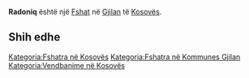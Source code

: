 {{Fshat në Kosovës
 | Emri                = Radoniq
| sqi_N_name = Radoniq
| sqi_N_FULL_NAME_RO = Radoniq
| sqi_N_FULL_NAME_ND_RO = Radoniq
| sqi_N_SORT_NAME_RG = RADONIQ
| sqi_N_FULL_NAME_RG = Radoniq
| sqi_N_FULL_NAME_ND_RG = Radoniq
| sqi_V_name = Radoniç
| sqi_V_FULL_NAME_RO = Radoniç
| sqi_V_FULL_NAME_ND_RO = Radonic
| sqi_V_SORT_NAME_RG = RADONIC
| sqi_V_FULL_NAME_RG = Radoniç
| sqi_V_FULL_NAME_ND_RG = Radonic
| srp_N_name = Radenić
| srp_N_FULL_NAME_RO = Radenić
| srp_N_FULL_NAME_ND_RO = Radenic
| srp_N_SORT_NAME_RG = RADENIC
| srp_N_FULL_NAME_RG = Radenić
| srp_N_FULL_NAME_ND_RG = Radenic
| srp_NS_name = Радењић
| srp_NS_FULL_NAME_RO = Радењић
| srp_NS_FULL_NAME_ND_RO = Радењић
| srp_NS_SORT_NAME_RG = РАДЕЊИЋ
| srp_NS_FULL_NAME_RG = Радењић
| srp_NS_FULL_NAME_ND_RG = Радењић
| srp_V_name = Radonjić
| srp_V_FULL_NAME_RO = Radonjić
| srp_V_FULL_NAME_ND_RO = Radonjic
| srp_V_SORT_NAME_RG = RADONJIC
| srp_V_FULL_NAME_RG = Radonjić
| srp_V_FULL_NAME_ND_RG = Radonjic
| srp_VS_name = Радоњић
| srp_VS_FULL_NAME_RO = Радоњић
| srp_VS_FULL_NAME_ND_RO = Радоњић
| srp_VS_SORT_NAME_RG = РАДОЊИЋ
| srp_VS_FULL_NAME_RG = Радоњић
| srp_VS_FULL_NAME_ND_RG = Радоњић

 | Emri (Rasa dhanore) = 
 | Figura              = 
 | Shteti              = Kosovo
 | Komuna              = Gjilan
 | Kodi postar         = 
 | Sipërfaqja          = 

 | Popullsia           = 

 | Regj. i popullsisë  = 
 | Dend. e popullsisë  = 
 | Faqja zyrtare       = 
 <!--- Koordinatat ----> 
 | Gjerësia            = 42.483333
 | Gjatësia            = 20.433333
 | Lartësia            = 
}}
'''Radoniq''' është një [[Fshat]] në [[Gjilan]] të [[Kosovës]].

<!-- == Gjeografia == -->
<!-- == Historia == -->
<!-- == Demografia == -->
== Shih edhe ==
{{Komuna Gjilan}}
{{Kosovo-Administrata-Cung}}

[[Kategoria:Fshatra në Kosovës]]
[[Kategoria:Fshatra në Kommunes Gjilan]]
[[Kategoria:Vendbanime në Kosovës]]